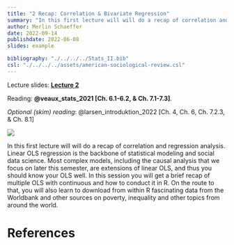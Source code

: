 ```yaml
---
title: "2 Recap: Correlation & Bivariate Regression"
summary: "In this first lecture will will do a recap of correlation and regression analysis. After all, linear OLS regression is the backbone of statistical modeling and social data science."
author: Merlin Schaeffer
date: 2022-09-14
publishdate: 2022-06-08
slides: example

bibliography: "./../../../Stats_II.bib"
csl: "./../../../assets/american-sociological-review.csl"
---
```


Lecture slides: [**Lecture 2**](/Lectures/2-Correlation-n-Regression/2-Corr-n-Reg.html)

Reading: **@veaux_stats_2021[Ch. 6.1-6.2, & Ch. 7.1-7.3]**.

*Optional (skim) reading*: @larsen_introduktion_2022[Ch. 4, Ch. 6, Ch. 7.2.3, & Ch. 8.1]

![](/Lectures/1-Correlation-n-Regression/1-Corr-n-Reg_files/figure-html/min_resid-1.png)

In this first lecture will will do a recap of correlation and regression analysis. Linear OLS regression is the backbone of statistical modeling and social data science. Most complex models, including the causal analysis that we focus on later this semester, are extensions of linear OLS, and thus you should know your OLS well. In this session you will get a brief recap of multiple OLS with continuous and how to conduct it in R. On the route to that, you will also learn to download from within R fascinating data from the Worldbank and other sources on poverty, inequality and other topics from around the world.

# References
